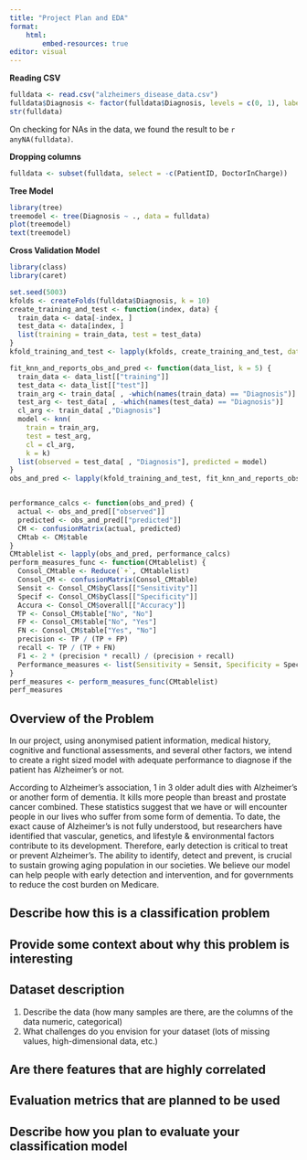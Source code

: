 ```yaml
---
title: "Project Plan and EDA"
format:
    html:
        embed-resources: true
editor: visual
---
```


**Reading CSV**

```r
fulldata <- read.csv("alzheimers_disease_data.csv")
fulldata$Diagnosis <- factor(fulldata$Diagnosis, levels = c(0, 1), labels = c("No", "Yes"))
str(fulldata)
```

On checking for NAs in the data, we found the result to be `r anyNA(fulldata)`.

**Dropping columns**

```r
fulldata <- subset(fulldata, select = -c(PatientID, DoctorInCharge))
```

**Tree Model**

```r
library(tree)
treemodel <- tree(Diagnosis ~ ., data = fulldata)
plot(treemodel)
text(treemodel)
```

**Cross Validation Model**

```r
library(class)
library(caret)

set.seed(5003)
kfolds <- createFolds(fulldata$Diagnosis, k = 10)
create_training_and_test <- function(index, data) {
  train_data <- data[-index, ]
  test_data <- data[index, ]
  list(training = train_data, test = test_data)
}
kfold_training_and_test <- lapply(kfolds, create_training_and_test, data = fulldata)

fit_knn_and_reports_obs_and_pred <- function(data_list, k = 5) {
  train_data <- data_list[["training"]]
  test_data <- data_list[["test"]]
  train_arg <- train_data[ , -which(names(train_data) == "Diagnosis")] 
  test_arg <- test_data[ , -which(names(test_data) == "Diagnosis")] 
  cl_arg <- train_data[ ,"Diagnosis"]
  model <- knn(
    train = train_arg,
    test = test_arg,
    cl = cl_arg,
    k = k)
  list(observed = test_data[ , "Diagnosis"], predicted = model)
}
obs_and_pred <- lapply(kfold_training_and_test, fit_knn_and_reports_obs_and_pred)


performance_calcs <- function(obs_and_pred) {
  actual <- obs_and_pred[["observed"]]
  predicted <- obs_and_pred[["predicted"]]
  CM <- confusionMatrix(actual, predicted)
  CMtab <- CM$table
}
CMtablelist <- lapply(obs_and_pred, performance_calcs)
perform_measures_func <- function(CMtablelist) {
  Consol_CMtable <- Reduce(`+`, CMtablelist)
  Consol_CM <- confusionMatrix(Consol_CMtable)
  Sensit <- Consol_CM$byClass[["Sensitivity"]]
  Specif <- Consol_CM$byClass[["Specificity"]]
  Accura <- Consol_CM$overall[["Accuracy"]]
  TP <- Consol_CM$table["No", "No"]
  FP <- Consol_CM$table["No", "Yes"]
  FN <- Consol_CM$table["Yes", "No"]
  precision <- TP / (TP + FP)
  recall <- TP / (TP + FN)
  F1 <- 2 * (precision * recall) / (precision + recall)
  Performance_measures <- list(Sensitivity = Sensit, Specificity = Specif, Accuracy = Accura, F1 = F1)
}
perf_measures <- perform_measures_func(CMtablelist)
perf_measures
```

## Overview of the Problem

In our project, using anonymised patient information, medical history, 
cognitive and functional assessments, and several other factors, we intend to create a right sized model with adequate performance to diagnose if the patient has Alzheimer's or not.

According to Alzheimer's association, 1 in 3 older adult dies with Alzheimer's or another form of dementia. It kills more people than breast and prostate cancer combined. These statistics suggest that we have or will encounter people in our lives who suffer from some form of dementia. To date, the exact cause of Alzheimer's is not fully understood, but researchers have identified that vascular, genetics, and lifestyle & environmental factors contribute to its development. Therefore, early detection is critical to treat or prevent Alzheimer's. The ability to identify, detect and prevent, is crucial to sustain growing aging population in our societies. We believe our model can help people with early detection and intervention, and for governments to reduce the cost burden on Medicare. 


## Describe how this is a classification problem

## Provide some context about why this problem is interesting

## Dataset description

1.  Describe the data (how many samples are there, are the columns of the data numeric, categorical)
2.  What challenges do you envision for your dataset (lots of missing values, high-dimensional data, etc.)

## Are there features that are highly correlated

## Evaluation metrics that are planned to be used

## Describe how you plan to evaluate your classification model
